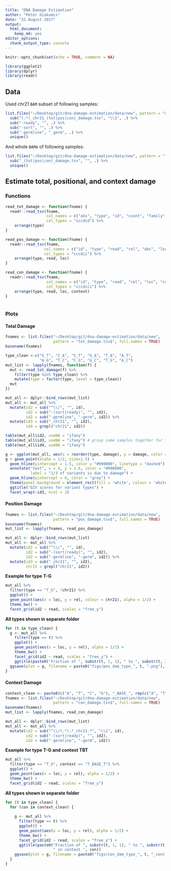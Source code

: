 ```yaml
---
title: "DNA Damage Estimation"
author: "Peter Diakumis"
date: "31 August 2017"
output: 
  html_document: 
    keep_md: yes
editor_options: 
  chunk_output_type: console
---
```


```r
knitr::opts_chunk$set(echo = TRUE, comment = NA)
```
```r
library(ggplot2)
library(dplyr)
library(readr)
```

## Data
Used chr21 `BAM` subset of following samples:
```r
list.files("~/Desktop/git/dna-damage-estimation/data/new", pattern = "chr21") %>%
  sub("(.*)_chr21_(tot|pos|con)_damage.tsv", "\\1", .) %>% 
  sub("-ready", "", .) %>% 
  sub("-sort", "", .) %>% 
  sub("-germline", "_germ", .) %>% 
  unique()
```

And whole `BAM`s of following samples:
```r
list.files("~/Desktop/git/dna-damage-estimation/data/new", pattern = "[ER]_(tot|pos|con)_damage.tsv") %>% 
  sub("_(tot|pos|con)_damage.tsv", "", .) %>% 
  unique()

```

## Estimate total, positional, and context damage

### Functions
```r
read_tot_damage <- function(fname) {
  readr::read_tsv(fname, 
                  col_names = c("abs", "type", "id", "count", "family", "damage"),
                  col_types = "iccdcd") %>% 
    arrange(type)
}

read_pos_damage <- function(fname) {
  readr::read_tsv(fname,
                 col_names = c("id", "type", "read", "rel", "abs", "loc"),
                 col_types = "cccdii") %>% 
    arrange(type, read, loc)
}

read_con_damage <- function(fname) {
  readr::read_tsv(fname,
                  col_names = c("id", "type", "read", "rel", "loc", "context", "abs"),
                  col_types = "cccdici") %>% 
    arrange(type, read, loc, context)
}
 
```


### Plots


#### Total Damage
```r
fnames <- list.files("~/Desktop/git/dna-damage-estimation/data/new",
                     pattern = "tot_damage.tsv$", full.names = TRUE)
basename(fnames)

type_clean <-c("G_T", "C_A", "C_T", "G_A", "T_A", "A_T",
               "A_G", "T_C", "C_G", "G_C", "T_G", "A_C")
mut_list <- lapply(fnames, function(f) {
  mut <- read_tot_damage(f) %>% 
    filter(type %in% type_clean) %>%
    mutate(type = factor(type, level = type_clean))
  mut
})

mut_all <- dplyr::bind_rows(mut_list)
mut_all <- mut_all %>% 
  mutate(id2 = sub("^\\/", "", id),
         id2 = sub("-(sort|ready)", "", id2),
         id2 = sub("-germline", "-germ", id2)) %>% 
  mutate(id3 = sub("_chr21", "", id2),
         id4 = grepl("chr21", id2))

table(mut_all$id2, useNA = "ifany")
table(mut_all$id3, useNA = "ifany") # group same samples together for facet
table(mut_all$id4, useNA = "ifany")

g <- ggplot(mut_all, aes(x = reorder(type, damage), y = damage, color = id2))
g + geom_point(alpha = 1/2, size=1.5) +
  geom_hline(yintercept = 1.5, color = "#990000", linetype = "dashed") +
  annotate("text", x = 4, y = 1.6, color = "#990000",
           label = "1/3 of variants is due to damage") +
  geom_hline(yintercept = 0, color = "grey") +
  theme(panel.background = element_rect(fill = 'white', colour = 'white')) +
  ggtitle("GIV scores for variant types") +
  facet_wrap(~id3, ncol = 3)
```
 
#### Position Damage
```r
fnames <- list.files("~/Desktop/git/dna-damage-estimation/data/new",
                     pattern = "pos_damage.tsv$", full.names = TRUE)
basename(fnames)
mut_list <- lapply(fnames, read_pos_damage)

mut_all <- dplyr::bind_rows(mut_list)
mut_all <- mut_all %>% 
  mutate(id2 = sub("^\\/", "", id),
         id2 = sub("-(sort|ready)", "", id2),
         id2 = sub("-germline", "-germ", id2)) %>% 
  mutate(id3 = sub("_chr21", "", id2),
         chr21 = grepl("chr21", id2))
```

__Example for type T-G__
```r
mut_all %>% 
  filter(type == "T_G", !chr21) %>% 
  ggplot() +
  geom_point(aes(x = loc, y = rel, colour = chr21), alpha = 1/2) +
  theme_bw() +
  facet_grid(id2 ~ read, scales = "free_y")
```

__All types shown in separate folder__
```r
for (t in type_clean) {
  g <- mut_all %>% 
    filter(type == t) %>% 
    ggplot() +
    geom_point(aes(x = loc, y = rel), alpha = 1/2) +
    theme_bw() +
    facet_grid(id2 ~ read, scales = "free_y") +
    ggtitle(paste0("Fraction of ", substr(t, 1, 1), " to ", substr(t, 3, 3), " variants on R1 and R2"))
  ggsave(plot = g, filename = paste0("figs/pos_dam_type_", t, ".png"), height = 20, width = 15)
}
```

#### Context Damage
```r
context_clean <- paste0(c("A", "T", "C", "G"), "_BASE_", rep(c("A", "T", "C", "G"), each = 4))
fnames <- list.files("~/Desktop/git/dna-damage-estimation/data/new",
                     pattern = "con_damage.tsv$", full.names = TRUE)
basename(fnames)
mut_list <- lapply(fnames, read_con_damage)

mut_all <- dplyr::bind_rows(mut_list)
mut_all <- mut_all %>% 
  mutate(id2 = sub("^\\/(.*).*_chr21.*", "\\1", id),
         id2 = sub("-(sort|ready)", "", id2),
         id2 = sub("-germline", "-germ", id2))
```

__Example for type T-G and context TBT__
```r
mut_all %>% 
  filter(type == "T_G", context == "T_BASE_T") %>% 
  ggplot() +
  geom_point(aes(x = loc, y = rel), alpha = 1/2) +
  theme_bw() +
  facet_grid(id2 ~ read, scales = "free_y")
```

__All types shown in separate folder__
```r
for (t in type_clean) {
  for (con in context_clean) {
    
    g <- mut_all %>% 
      filter(type == t) %>% 
      ggplot() +
      geom_point(aes(x = loc, y = rel), alpha = 1/2) +
      theme_bw() +
      facet_grid(id2 ~ read, scales = "free_y") +
      ggtitle(paste0("Fraction of ", substr(t, 1, 1), " to ", substr(t, 3, 3), " variants on R1 and R2",
                     " in context ", con))
    ggsave(plot = g, filename = paste0("figs/con_dam_type_", t, "_cont_", con, ".png"), height = 20, width = 15)
  }
}
```
